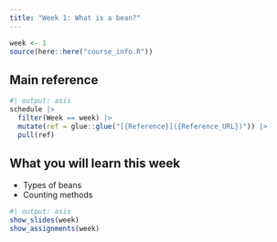 ```yaml
---
title: "Week 1: What is a bean?"
---
```


```r
week <- 1
source(here::here("course_info.R"))
```

## Main reference

```r
#| output: asis
schedule |>
  filter(Week == week) |>
  mutate(ref = glue::glue("[{Reference}]({Reference_URL})")) |>
  pull(ref)
```

## What you will learn this week

* Types of beans
* Counting methods

```r
#| output: asis
show_slides(week)
show_assignments(week)
```
